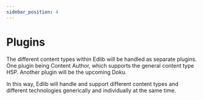 ```yaml
---
sidebar_position: 4
---
```


# Plugins

The different content types within Edlib will be handled as separate plugins. One plugin being Content Author, which supports the general content type H5P. Another plugin will be the upcoming Doku.

In this way, Edlib will handle and support different content types and different technologies generically and individually at the same time.
